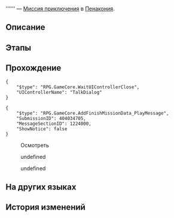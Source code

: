 {{Дополнить|Диалоги.}}
{{Миссия Инфобокс
|id              = 4040347
|Название        = 
|Изображение     = Миссия Освоения .png
|Тип             = Миссия приключения
|События         = 
|Глава           = 
|Условия         = Завершена [[Миссия Освоения]] ''[[Чужак в чужой стране]]''
|Персонажи       = Первопроходец
|СтартЛокация    = Риф потока сновидений
|Мир             = Пенакония
|Локации         = Риф потока сновидений
|Предыдущая      = 
|Следующая       = 
|Награды         = 
}}
'''''' — [[Миссия приключения]] в [[Пенакония]].

==Описание==
{{Описание|<!--официальное описание из Перекрёстка судеб-->}}

==Этапы==


==Прохождение==
{{Дополнить}}

<pre>{
	"$type": "RPG.GameCore.WaitUIControllerClose",
	"UIControllerName": "TalkDialog"
}</pre>
<pre>{
	"$type": "RPG.GameCore.AddFinishMissionData_PlayMessage",
	"SubmissionID": 404034705,
	"MessageSectionID": 1224000,
	"ShowNotice": false
}</pre>


:{{Диалог|Разговор}} Осмотреть
<!--Unknown TalkSentence: 404034701-->
<!--Unknown TalkSentence: 404034702-->
:{{Диалог|Стрелка}} undefined
:{{Диалог|Выход}} undefined
{{Диалог Конец}}

==На других языках==
{{На других языках
|en   = 
|zhs  = 
|zht  = 
|ja   = 
|ko   = 
|es   = 
|fr   = 
|ru   = 
|th   = 
|vi   = 
|de   = 
|id   = 
|pt   = 
}}

==История изменений==
{{История изменений|2.7}}
